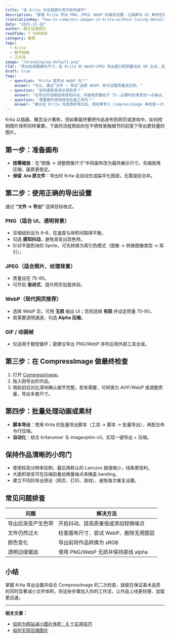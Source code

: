 ```yaml
---
title: "在 Krita 中压缩图片而不损失细节"
description: "掌握 Krita 导出 PNG、JPEG、WebP 的最佳设置，让插画与 UI 素材在保持画质的同时大幅瘦身。"
translationKey: "how-to-compress-images-in-krita-without-losing-detail"
date: "2025-11-18"
author: 图片压缩团队
readTime: 7 分钟阅读
category: 教程
tags:
  - Krita
  - 数字绘画
  - 工作流
image: "/branding/og-default.png"
tldr: "导出前调整画布尺寸，在 Krita 的 WebP/JPEG 导出窗口把质量设在 80 左右，启用感知抖动，然后用 CompressImage 做最后一次前后对比。"
draft: true
faqs:
  - question: "Krita 能导出 WebP 吗？"
    answer: "可以，通过“文件 → 导出”选择 WebP，即可设置质量或无损。"
  - question: "如何避免渐变出现色带？"
    answer: "在导出对话框启用感知抖动，并避免质量低于 75；必要时给渐变加一点噪点。"
  - question: "需要额外使用其他压缩工具吗？"
    answer: "建议在 Krita 完成首轮导出后，把结果导入 CompressImage 再检查一次，可快速生成 AVIF/WebP 版本并进行前后对比。"
---
```


Krita 以插画、概念设计著称，但如果最终要把作品发布到网页或游戏中，如何控制图片体积同样重要。下面的流程帮助你在不牺牲笔触细节的前提下导出更轻量的图片。

## 第一步：准备画布

- **按需缩放**：在“图像 → 调整图像尺寸”中将画布改为最终展示尺寸。先缩放再压缩，画质更稳定。
- **保留 .kra 原文件**：导出时 Krita 会自动生成扁平化图层，无需提前合并。

## 第二步：使用正确的导出设置

通过 **“文件 → 导出”** 选择目标格式。

### PNG（适合 UI、透明背景）
- 压缩级别设为 6–8，在速度与体积间取得平衡。
- 勾选 **感知抖动**，避免渐变出现色带。
- 针对平面色块的 Sprite，可先转换为索引色模式（图像 → 转换图像类型 → 索引）。

### JPEG（适合照片、纹理背景）
- 质量设在 75–85。
- 可开启 **渐进式**，提升网页加载体验。

### WebP（现代网页推荐）
- 选择 WebP 后，可用 **无损** 输出 UI；否则选择 **有损** 并设定质量 75–80。
- 若需要透明通道，勾选 **Alpha 压缩**。

### GIF / 动画帧
- 仅适用于极短循环；更建议导出 PNG/WebP 序列后用外部工具合成。

## 第三步：在 CompressImage 做最终检查

1. 打开 [CompressImage](https://www.compressimage.dev/)。
2. 拖入刚导出的作品。
3. 借助前后对比滑块确认细节完整。若有需要，可转换为 AVIF/WebP 或调整质量，导出多套尺寸。

## 第四步：批量处理动画或素材

- **脚本导出**：使用 Krita 的批量导出脚本（工具 → 脚本 → 批量导出），再配合命令行压缩。
- **自动化**：结合 kritarunner 与 imageoptim-cli，实现一键导出 + 压缩。

## 保持作品清晰的小窍门

- 使用较高分辨率绘制，最后用默认的 Lanczos 插值缩小，线条更锐利。
- 大面积渐变可在压缩前叠加微量噪点来掩盖 banding。
- 建立不同的导出预设（网页、打印、游戏），避免每次重复设置。

## 常见问题排查

| 问题 | 解决方法 |
| --- | --- |
| 导出后渐变产生色带 | 开启抖动、提高质量值或添加轻微噪点 |
| 文件仍然过大 | 检查画布尺寸、尝试 WebP、删除无用图层 |
| 颜色变化 | 导出前将作品转换为 sRGB |
| 透明边缘锯齿 | 使用 PNG/WebP 无损并保持直线 alpha |

## 小结

掌握 Krita 导出设置并结合 CompressImage 的二次检查，就能在保证美术品质的同时显著减小文件体积。将这些步骤加入你的工作流，让作品上线更轻便、加载更迅速。

---

**相关文章：**
- [如何为网站减小图片体积：8 个实用技巧](/zh/blog/reduce-image-file-size-for-the-web-8-proven-techniques)
- [如何无损压缩图片](/zh/blog/how-to-compress-an-image-without-losing-quality)
